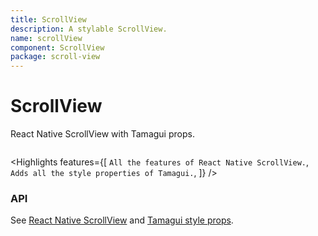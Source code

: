 ```yaml
---
title: ScrollView
description: A stylable ScrollView.
name: scrollView
component: ScrollView
package: scroll-view
---
```


# ScrollView

<Description>React Native ScrollView with Tamagui props.</Description>

<HeroContainer>
  <ScrollViewDemo />
</HeroContainer>

```tsx hero template=ScrollView

```

<Highlights
  features={[
    `All the features of React Native ScrollView.`,
    `Adds all the style properties of Tamagui.`,
  ]}
/>

### API

See [React Native ScrollView](https://reactnative.dev/docs/scrollview) and [Tamagui style props](https://tamagui.dev/docs/intro/props).
